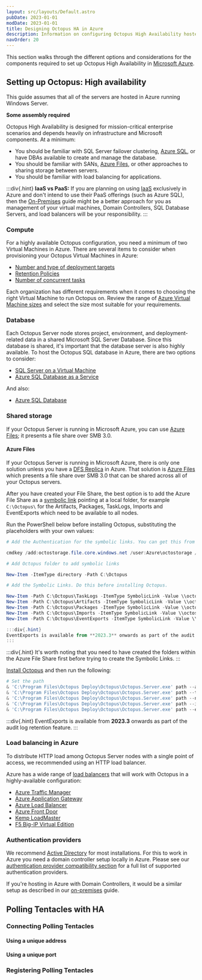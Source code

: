 ```yaml
---
layout: src/layouts/Default.astro
pubDate: 2023-01-01
modDate: 2023-01-01
title: Designing Octopus HA in Azure
description: Information on configuring Octopus High Availability hosted in Microsoft Azure.
navOrder: 20
---
```


This section walks through the different options and considerations for the components required to set up Octopus High Availability in [Microsoft Azure](https://azure.microsoft.com/en-us/).

## Setting up Octopus: High availability

This guide assumes that all of the servers are hosted in Azure running Windows Server.

**Some assembly required**

Octopus High Availability is designed for mission-critical enterprise scenarios and depends heavily on infrastructure and Microsoft components. At a minimum:

- You should be familiar with SQL Server failover clustering, [Azure SQL](https://azure.microsoft.com/products/azure-sql/), or have DBAs available to create and manage the database.
- You should be familiar with SANs, [Azure Files](https://azure.microsoft.com/services/storage/files/), or other approaches to sharing storage between servers.
- You should be familiar with load balancing for applications.

:::div{.hint}
**IaaS vs PaaS:**
If you are planning on using [IaaS](https://en.wikipedia.org/wiki/Infrastructure_as_a_service) exclusively in Azure and don't intend to use their PaaS offerings (such as Azure SQL), then the [On-Premises](/docs/administration/high-availability/design/octopus-for-high-availability-on-premises) guide might be a better approach for you as management of your virtual machines, Domain Controllers, SQL Database Servers, and load balancers will be your responsibility.
:::

### Compute

For a highly available Octopus configuration, you need a minimum of two Virtual Machines in Azure. There are several items to consider when provisioning your Octopus Virtual Machines in Azure:

- [Number and type of deployment targets](/docs/infrastructure/deployment-targets)
- [Retention Policies](/docs/administration/retention-policies)
- [Number of concurrent tasks](/docs/support/increase-the-octopus-server-task-cap)

Each organization has different requirements when it comes to choosing the right Virtual Machine to run Octopus on. Review the range of [Azure Virtual Machine sizes](https://docs.microsoft.com/en-us/azure/virtual-machines/sizes-general) and select the size most suitable for your requirements.  

<HighAvailabilityComputeRecommendations />

<OctopusInstanceMixedOSWarning />

### Database

Each Octopus Server node stores project, environment, and deployment-related data in a shared Microsoft SQL Server Database. Since this database is shared, it's important that the database server is also highly available. To host the Octopus SQL database in Azure, there are two options to consider:

- [SQL Server on a Virtual Machine](https://docs.microsoft.com/azure/virtual-machines/windows/sql/virtual-machines-windows-sql-server-iaas-overview/)
- [Azure SQL Database as a Service](https://docs.microsoft.com/azure/sql-database/sql-database-technical-overview/)

<HighAvailabilityDatabaseRecommendations />

And also:

- [Azure SQL Database](https://azure.microsoft.com/services/sql-database/)

<HighAvailabilityDatabaseLogShippingMirroringNote />

### Shared storage

<HighAvailabilitySharedStorageOverview />

If your Octopus Server is running in Microsoft Azure, you can use [Azure Files](https://docs.microsoft.com/azure/storage/files/storage-files-introduction); it presents a file share over SMB 3.0.

#### Azure Files

If your Octopus Server is running in Microsoft Azure, there is only one solution unless you have a [DFS Replica](https://docs.microsoft.com/windows-server/storage/dfs-replication/dfsr-overview) in Azure. That solution is [Azure Files](https://docs.microsoft.com/azure/storage/files/storage-files-introduction) which presents a file share over SMB 3.0 that can be shared across all of your Octopus servers.

After you have created your File Share, the best option is to add the Azure File Share as a [symbolic link](https://en.wikipedia.org/wiki/Symbolic_link) pointing at a local folder, for example `C:\Octopus\` for the Artifacts, Packages, TaskLogs, Imports and EventExports which need to be available to all nodes.

Run the PowerShell below before installing Octopus, substituting the placeholders with your own values:

```powershell
# Add the Authentication for the symbolic links. You can get this from the Azure Portal.

cmdkey /add:octostorage.file.core.windows.net /user:Azure\octostorage /pass:XXXXXXXXXXXXXX

# Add Octopus folder to add symbolic links

New-Item -ItemType directory -Path C:\Octopus

# Add the Symbolic Links. Do this before installing Octopus.

New-Item -Path C:\Octopus\TaskLogs -ItemType SymbolicLink -Value \\octostorage.file.core.windows.net\octoha\TaskLogs
New-Item -Path C:\Octopus\Artifacts -ItemType SymbolicLink -Value \\octostorage.file.core.windows.net\octoha\Artifacts
New-Item -Path C:\Octopus\Packages -ItemType SymbolicLink -Value \\octostorage.file.core.windows.net\octoha\Packages
New-Item -Path C:\Octopus\Imports -ItemType SymbolicLink -Value \\octostorage.file.core.windows.net\octoha\Imports
New-Item -Path C:\Octopus\EventExports -ItemType SymbolicLink -Value \\octostorage.file.core.windows.net\octoha\EventExports

:::div{.hint}
EventExports is available from **2023.3** onwards as part of the audit log retention feature.
:::

```
:::div{.hint}
It's worth noting that you need to have created the folders within the Azure File Share first before trying to create the Symbolic Links. 
:::

[Install Octopus](/docs/installation) and then run the following:

```powershell
# Set the path 
& 'C:\Program Files\Octopus Deploy\Octopus\Octopus.Server.exe' path --artifacts "C:\Octopus\Artifacts"
& 'C:\Program Files\Octopus Deploy\Octopus\Octopus.Server.exe' path --taskLogs "C:\Octopus\TaskLogs"
& 'C:\Program Files\Octopus Deploy\Octopus\Octopus.Server.exe' path --nugetRepository "C:\Octopus\Packages"
& 'C:\Program Files\Octopus Deploy\Octopus\Octopus.Server.exe' path --imports "C:\Octopus\Imports"
& 'C:\Program Files\Octopus Deploy\Octopus\Octopus.Server.exe' path --eventExports "C:\Octopus\EventExports"
```

:::div{.hint}
EventExports is available from **2023.3** onwards as part of the audit log retention feature.
:::

### Load balancing in Azure

To distribute HTTP load among Octopus Server nodes with a single point of access, we recommended using an HTTP load balancer. 

<LoadBalancerEndpointInfo />

Azure has a wide range of [load balancers](https://docs.microsoft.com/azure/architecture/guide/technology-choices/load-balancing-overview) that will work with Octopus in a highly-available configuration:

- [Azure Traffic Manager](https://docs.microsoft.com/azure/traffic-manager/traffic-manager-overview)
- [Azure Application Gateway](https://docs.microsoft.com/azure/application-gateway/overview)
- [Azure Load Balancer](https://docs.microsoft.com/azure/load-balancer/load-balancer-overview)
- [Azure Front Door](https://docs.microsoft.com/azure/frontdoor/front-door-overview)
- [Kemp LoadMaster](https://kemptechnologies.com/uk/solutions/microsoft-load-balancing/loadmaster-azure/)
- [F5 Big-IP Virtual Edition](https://www.f5.com/partners/technology-alliances/microsoft-azure)

### Authentication providers

We recommend [Active Directory](https://en.wikipedia.org/wiki/Active_Directory) for most installations. For this to work in Azure you need a domain controller setup locally in Azure.  Please see our [authentication provider compatibility section](/docs/security/authentication/auth-provider-compatibility) for a full list of supported authentication providers.

If you're hosting in Azure with Domain Controllers, it would be a similar setup as described in our [on-premises](/docs/administration/high-availability/design/octopus-for-high-availability-on-premises) guide.

## Polling Tentacles with HA

<PollingTentaclesAndHA />

### Connecting Polling Tentacles

<PollingTentaclesAndHAConnecting />

#### Using a unique address

<PollingTentaclesConnectionSamePort />

#### Using a unique port

<PollingTentaclesConnectionDifferentPort />

### Registering Polling Tentacles

<PollingTentaclesAndHARegistering />